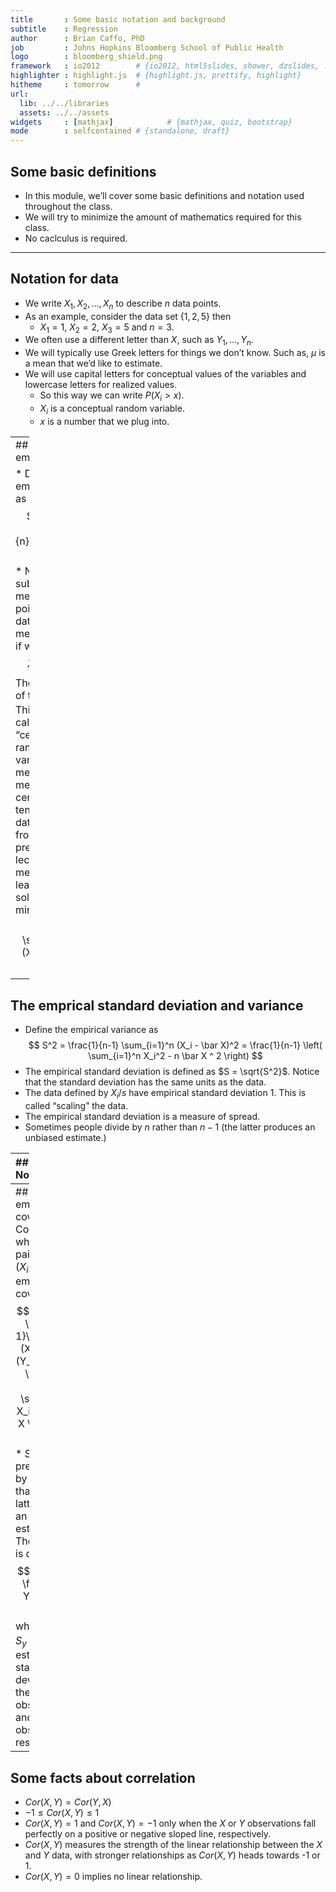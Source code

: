 ---
title       : Some basic notation and background
subtitle    : Regression
author      : Brian Caffo, PhD
job         : Johns Hopkins Bloomberg School of Public Health
logo        : bloomberg_shield.png
framework   : io2012        # {io2012, html5slides, shower, dzslides, ...}
highlighter : highlight.js  # {highlight.js, prettify, highlight}
hitheme     : tomorrow      # 
url:
  lib: ../../libraries
  assets: ../../assets
widgets     : [mathjax]            # {mathjax, quiz, bootstrap}
mode        : selfcontained # {standalone, draft}
---

## Some basic definitions

* In this module, we'll cover some basic definitions and notation used throughout the class.
* We will try to minimize the amount of mathematics required for this class.
* No caclculus is required. 

---

## Notation for data

* We write $X_1, X_2, \ldots, X_n$ to describe $n$ data points.
* As an example, consider the data set $\{1, 2, 5\}$ then 
  * $X_1 = 1$, $X_2 = 2$, $X_3 = 5$ and $n = 3$.
* We often use a different letter than $X$, such as $Y_1, \ldots , Y_n$.
* We will typically use Greek letters for things we don't know. 
  Such as, $\mu$ is a mean that we'd like to estimate.
* We will use capital letters for conceptual values of the variables and lowercase letters for realized values.
  * So this way we can write $P(X_i > x)$. 
  * $X_i$ is a conceptual random variable.
  * $x$ is a number that we plug into.

---
## The empirical mean 

* Define the empirical mean as
$$
\bar X = \frac{1}{n}\sum_{i=1}^n X_i. 
$$
* Notice if we subtract the mean from data points, we get data that has mean 0. That is, if we define
$$
\tilde X_i = X_i - \bar X.
$$
The the mean of the $\tilde X_i$ is 0.
* This process is called "centering" the random variables.
* The mean is a measure of central tendancy of the data.
* Recall from the previous lecture that the mean is 
  the least squares solution for minimizing
  $$
  \sum_{i=1}^n (X_i - \mu)^2
  $$

---

## The emprical standard deviation and variance

* Define the empirical variance as 
$$
S^2 = \frac{1}{n-1} \sum_{i=1}^n (X_i - \bar X)^2 
= \frac{1}{n-1} \left( \sum_{i=1}^n X_i^2 - n \bar X ^ 2 \right)
$$
* The empirical standard deviation is defined as
$S = \sqrt{S^2}$. Notice that the standard deviation has the same units as the data.
* The data defined by $X_i / s$ have empirical standard deviation 1. This is called "scaling" the data.
* The empirical standard deviation is a measure of spread.
* Sometimes people divide by $n$ rather than $n-1$ (the latter
produces an unbiased estimate.)

---
## Normalization

* The the data defined by
$$
Z_i = \frac{X_i - \bar X}{s}
$$
have empirical mean zero and empirical standard deviation 1. 
* The process of centering then scaling the data is called "normalizing" the data. 
* Normalized data are centered at 0 and have units equal to standard deviations of the original data. 
* Example, a value of 2 form normalized data means that data point
was two standard deviations larger than the mean.

---
## The empirical covariance
* Consider now when we have pairs of data, $(X_i, Y_i)$.
* Their empirical covariance is 
$$
Cov(X, Y) = 
\frac{1}{n-1}\sum_{i=1}^n (X_i - \bar X) (Y_i - \bar Y)
= \frac{1}{n-1}\left( \sum_{i=1}^n X_i Y_i - n \bar X \bar Y\right)
$$
* Some people prefer to divide by $n$ rather than $n-1$ (the latter
produces an unbiased estimate.)
* The correlation is defined is
$$
Cor(X, Y) = \frac{Cov(X, Y)}{S_x S_y}
$$
where $S_x$ and $S_y$ are the estimates of standard deviations 
for the $X$ observations and $Y$ observations, respectively.

---
## Some facts about correlation
* $Cor(X, Y) = Cor(Y, X)$
* $-1 \leq Cor(X, Y) \leq 1$
* $Cor(X,Y) = 1$ and $Cor(X, Y) = -1$ only when the $X$ or $Y$ observations fall perfectly on a positive or negative sloped line, respectively.
* $Cor(X, Y)$ measures the strength of the linear relationship between the $X$ and $Y$ data, with stronger relationships as $Cor(X,Y)$ heads towards -1 or 1.
* $Cor(X, Y) = 0$ implies no linear relationship. 
